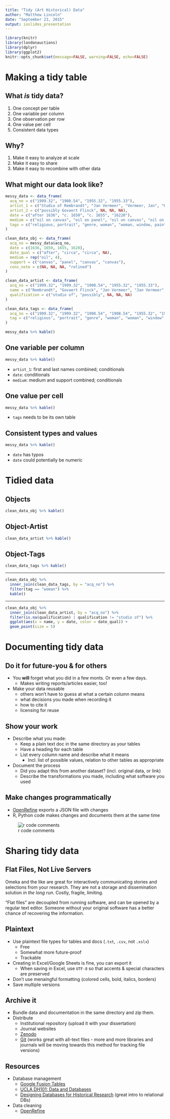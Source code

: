```yaml
---
title: "Tidy (Art Historical) Data"
author: "Matthew Lincoln"
date: "September 23, 2015"
output: ioslides_presentation
---
```


```r
library(knitr)
library(londonauctions)
library(dplyr)
library(ggplot2)
knitr::opts_chunk$set(message=FALSE, warning=FALSE, echo=FALSE)
```

# Making a tidy table

## What _is_ tidy data?

1. One concept per table
1. One variable per column
1. One observation per row
1. One value per cell
1. Consistent data types

## Why?

1. Make it easy to analyze at scale
2. Make it easy to share
3. Make it easy to recombine with other data

## What might our data look like?

```r
messy_data <- data_frame(
  acq_no = c("1999.32", "1908.54", "1955.32", "1955.33"),
  artist_1 = c("Studio of Rembrandt", "Jan Vermeer", "Vermeer, Jan", "Hals, Frans"),
  artist_2 = c("possibly Govaert Flinck", NA, NA, NA),
  date = c("after 1636", "c. 1650", "c. 1655", "16220"),
  medium = c("oil on canvas", "oil on panel", "oil on canvas", "oil on canvas, relined"),
  tags = c("religious, portrait", "genre, woman", "woman, window, painting", "merry company")
)

clean_data_obj <- data_frame(
  acq_no = messy_data$acq_no,
  date = c(1636, 1650, 1655, 1620),
  date_qual = c("after", "circa", "circa", NA),
  medium = rep("oil", 4),
  support = c("canvas", "panel", "canvas", "canvas"),
  cons_note = c(NA, NA, NA, "relined")
)

clean_data_artist <- data_frame(
  acq_no = c("1999.32", "1999.32", "1908.54", "1955.32", "1955.33"),
  name = c("Rembrandt", "Govaert Flinck", "Jan Vermeer", "Jan Vermeer", "Frans Hals"),
  qualification = c("studio of", "possibly", NA, NA, NA)
)

clean_data_tags <- data_frame(
  acq_no = c("1999.32", "1999.32", "1908.54", "1908.54", "1955.32", "1955.32", "1955.32", "1955.33"),
  tag = c("religious", "portrait", "genre", "woman", "woman", "window", "painting", "merry_company")
)

messy_data %>% kable()
```

## One variable per column

```r
messy_data %>% kable()
```

- `artist_1`: first and last names combined; conditionals
- `date`: conditionals
- `medium`: medium and support combined; conditionals

## One value per cell

```r
messy_data %>% kable()
```

- `tags` needs to be its own table

## Consistent types and values

```r
messy_data %>% kable()
```

- `date` has typos
- `date` could potentially be numeric

# Tidied data

## Objects

```r
clean_data_obj %>% kable()
```

## Object-Artist

```r
clean_data_artist %>% kable()
```

## Object-Tags

```r
clean_data_tags %>% kable()
```

---

```r
clean_data_obj %>% 
  inner_join(clean_data_tags, by = "acq_no") %>% 
  filter(tag == "woman") %>% 
  kable()
```

---

```r
clean_data_obj %>% 
  inner_join(clean_data_artist, by = "acq_no") %>%
  filter(is.na(qualification) | qualification != "studio of") %>% 
  ggplot(aes(x = name, y = date, color = date_qual)) + 
  geom_point(size = 5)
```

# Documenting tidy data

## Do it for future-you & for others

- You **will** forget what you did in a few monts. Or even a few days.
    - Makes writing reports/articles easier, too!
- Make your data reusable
    - others won't have to guess at what a certain column means
    - what decisions you made when recording it
    - how to cite it
    - licensing for reuse

## Show your work

- Describe what you made:
    - Keep a plain text doc in the same directory as your tables
    - Have a heading for each table
    - List every column name and describe what it means
        - Incl. list of possible values, relation to other tables as appropriate
- Document the process
    - Did you adapt this from another dataset? (incl. original data, or link)
    - Describe the transformations you made, including what software you used

## Make changes programmatically

- [OpenRefine](http://programminghistorian.org/lessons/cleaning-data-with-openrefine) exports a JSON file with changes
- R, Python code makes changes and documents them at the same time

![r code comments](img/r_comments.png)

# Sharing tidy data

## Flat Files, Not Live Servers

Omeka and the like are great for interactively communicating stories and selections from your research. They are not a storage and dissemination solution _in the long run_. Costly, fragile, limiting.

"Flat files" are decoupled from running software, and can be opened by a regular text editor. Someone without your original software has a better chance of recovering the information.

## Plaintext

- Use plaintext file types for tables and docs (`.txt`, `.csv`, not `.xslx`)
    - Free
    - Somewhat more future-proof
    - Trackable
- Creating in Excel/Google Sheets is fine, you can export it
    - When saving in Excel, use `UTF-8` so that accents & special characters are preserved
- Don't use menaingful formatting (colored cells, bold, italics, borders)
- Save multiple versions

## Archive it

- Bundle data and documentation in the same directory and zip them.
- Distribute
    - Institutional repository (upload it with your dissertation)
    - Journal websites
    - [Zenodo](https://zenodo.org/)
    - [Git](https://git-scm.com/) (works great with all-text files - more and more libraries and journals will be moving towards this method for tracking file versions)

## Resources

- Database management
    - [Google Fusion Tables](https://www.google.com/fusiontables/)
    - [UCLA DH101: Data and Databases](http://dh101.humanities.ucla.edu/?page_id=93)
    - [Designing Databases for Historical Research](http://port.sas.ac.uk/mod/book/view.php?id=75) (great intro to relational DBs)
- Data cleaning
    - [OpenRefine](http://programminghistorian.org/lessons/cleaning-data-with-openrefine)

